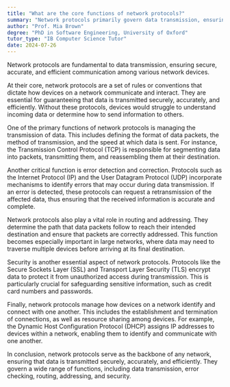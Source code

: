```yaml
---
title: "What are the core functions of network protocols?"
summary: "Network protocols primarily govern data transmission, ensuring secure, accurate, and efficient communication between different network devices."
author: "Prof. Mia Brown"
degree: "PhD in Software Engineering, University of Oxford"
tutor_type: "IB Computer Science Tutor"
date: 2024-07-26
---
```


Network protocols are fundamental to data transmission, ensuring secure, accurate, and efficient communication among various network devices.

At their core, network protocols are a set of rules or conventions that dictate how devices on a network communicate and interact. They are essential for guaranteeing that data is transmitted securely, accurately, and efficiently. Without these protocols, devices would struggle to understand incoming data or determine how to send information to others.

One of the primary functions of network protocols is managing the transmission of data. This includes defining the format of data packets, the method of transmission, and the speed at which data is sent. For instance, the Transmission Control Protocol (TCP) is responsible for segmenting data into packets, transmitting them, and reassembling them at their destination.

Another critical function is error detection and correction. Protocols such as the Internet Protocol (IP) and the User Datagram Protocol (UDP) incorporate mechanisms to identify errors that may occur during data transmission. If an error is detected, these protocols can request a retransmission of the affected data, thus ensuring that the received information is accurate and complete.

Network protocols also play a vital role in routing and addressing. They determine the path that data packets follow to reach their intended destination and ensure that packets are correctly addressed. This function becomes especially important in large networks, where data may need to traverse multiple devices before arriving at its final destination.

Security is another essential aspect of network protocols. Protocols like the Secure Sockets Layer (SSL) and Transport Layer Security (TLS) encrypt data to protect it from unauthorized access during transmission. This is particularly crucial for safeguarding sensitive information, such as credit card numbers and passwords.

Finally, network protocols manage how devices on a network identify and connect with one another. This includes the establishment and termination of connections, as well as resource sharing among devices. For example, the Dynamic Host Configuration Protocol (DHCP) assigns IP addresses to devices within a network, enabling them to identify and communicate with one another.

In conclusion, network protocols serve as the backbone of any network, ensuring that data is transmitted securely, accurately, and efficiently. They govern a wide range of functions, including data transmission, error checking, routing, addressing, and security.
    